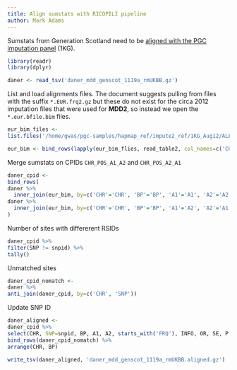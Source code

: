 ```yaml
---
title: Align sumstats with RICOPILI pipeline
author: Mark Adams
---
```


Sumstats from Generation Scotland need to be [aligned with the PGC imputation panel](https://docs.google.com/document/d/1o4bN_uLK4IEItXCSdeQkXfZwEpLuSCWlveJevRogi08/) (1KG).  

```r

library(readr)
library(dplyr)

daner <- read_tsv('daner_mdd_genscot_1119a_rmUKBB.gz')

```

List and load alignments files. The document suggests pulling from files with the suffix `*.EUR.frq2.gz` but these do not exist for the circa 2012 imputation files that were used for **MDD2**, so instead we open the `*.eur.bfile.bim` files.

```r

eur_bim_files <- 
list.files('/home/gwas/pgc-samples/hapmap_ref/impute2_ref/1KG_Aug12/ALL_1000G_phase1integrated_v3_impute_macGT1/', pattern="my.ALL_1000G_phase1integrated_v3_aug2012_macGT1_chr.+\\.eur\\.bfile\\.bim", full.names=TRUE)

eur_bim <- bind_rows(lapply(eur_bim_flies, read_table2, col_names=c('CHR', 'snpid', 'CM', 'BP', 'A1', 'A2'), col_types='iciicc'))

```

Merge sumstats on CPIDs `CHR_POS_A1_A2` and `CHR_POS_A2_A1` 

```r

daner_cpid <-
bind_rows(
daner %>% 
  inner_join(eur_bim, by=c('CHR'='CHR', 'BP'='BP', 'A1'='A1', 'A2'='A2')),
daner %>% 
  inner_join(eur_bim, by=c('CHR'='CHR', 'BP'='BP', 'A1'='A2', 'A2'='A1'))
)

```

Number of sites with differerent RSIDs
```r

daner_cpid %>%
filter(SNP != snpid) %>%
tally()

```

Unmatched sites

```r

daner_cpid_nomatch <-
daner %>%
anti_join(daner_cpid, by=c('CHR', 'SNP'))

```

Update SNP ID

```r

daner_aligned <-
daner_cpid %>%
select(CHR, SNP=snpid, BP, A1, A2, starts_with('FRQ'), INFO, OR, SE, P, ngt) %>%
bind_rows(daner_cpid_nomatch) %>%
arrange(CHR, BP)

```

```r

write_tsv(daner_aligned, 'daner_mdd_genscot_1119a_rmUKBB.aligned.gz')

```
